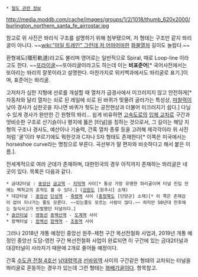  * [[철도 관련 정보]]

http://media.moddb.com/cache/images/groups/1/2/1018/thumb_620x2000/burlington_northern_santa_fe_airrostar.jpg

참고로 위 사진은 똬리식 구조를 설명하기 위해 첨부됐으며, 저 형태는 구조만 같지 똬리굴이 아니다. ~~[[wiki:"마일 트레인" 그런데 저 어마어마한]] [[화물열차]] 길이도 놀랍다.~~

환형궤도(環形軌道)라고도 불리며 영어로는 일반적으로 Spiral, 때로 Loop-line 이라고도 한다. ~~[[또라이]]굴~~또아리굴이라고도 하는데 이는 '''비표준어'''[* 국어사전에서는 또아리는 똬리의 잘못이라고 설명한다. 마찬가지로 위키백과에서도 똬리굴로 표기.]이며, 표준어는 똬리굴.

고저차가 심한 지형에 선로를 개설할 때 열차가 급경사에서 미끄러지지 않고 안전하게[* 자동차와 달리 열차는 쇠로 된 레일에 쇠로 된 바퀴가 맞물려 굴러가는 특성상, [[마찰력]]이 낮아 경사가 심한곳을 지나면 바퀴가 헛도는 공전현상과 더불어 미끄러지기 쉽다.] 다닐 수 있게 경사가 완만한 긴 원형의 똬리... 쉽게 비유하면 [[고속도로]]의 [[입체 교차로]] 구간과 엇비슷한 구조로 산기슭이나 평지에 뚫은 [터널]을 칭하는 것으로서, 그 길이는 해당 지형의 구조나 경사도, 예산이나 기술력, 간혹 열차 종류 등을 고려해 제각각이라 위 사진처럼 '굴'이라 부르기에도 뭐한것과 C자나 S자 형태도 존재한다[* 이쪽은 미국에서는 horseshoe curve라는 명칭으로 부른다. 곡선부가 말 편자와 비슷하다고 해서 붙은 이름.].

전세계적으로 여러 군데가 존재하며, 대한민국의 경우 아직까지 존재하는 똬리굴은 네 곳이 있다. 목록은 다음과 같다.

 * 금대2터널 : [[중앙선]] [[금교역]] - [[치악역]] 사이[* 통상 가장 유명한 똬리굴이며 터널 진입 전에는 백척교의 흔적도 볼 수 있다.] ([[강원도]] [원주시] 소재)
 * 대강터널 : [[중앙선]] [[단성역]] - [[죽령역]] 사이 ([[충청북도]] [단양군] 소재)[* 이 쪽은 존재감이 없어 지나가는 줄도 모른다. ~~있는줄도 모르는 사람이 많다.~~ 하지만 50년대 전후에는 질식사고가 빈발했던 터널이다.]
 * [[솔안터널]] : [[영동선]] [[동백산역]] - [[도계역]] 사이
 * 함백터널 : [[함백선]] [[함백역]] - [[조동역]] 사이

그러나 2018년 개통 예정인 중앙선 원주-제천 구간 복선전철화 사업과, 2019년 개통 예정인 중앙선 도담-영천 구간 복선전철화 사업이 완료되면 이 구간에 있는 금대2터널과 대강터널이 사라지기 때문에 2개로 줄어들 예정이다.

간혹 [[수도권 전철 4호선]] [[남태령역]]과 [[선바위역]] 사이의 구간같은 형태의 교차되는 터널을 똬리굴로 혼동하는 경우가 있는데 그런 형태는 [[꽈배기굴]]이다. 항목참고.
